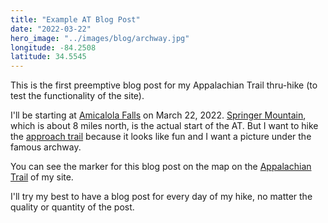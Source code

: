 ```yaml
---
title: "Example AT Blog Post"
date: "2022-03-22"
hero_image: "../images/blog/archway.jpg"
longitude: -84.2508
latitude: 34.5545
---
```


This is the first preemptive blog post for my Appalachian Trail thru-hike (to test the functionality of the site).

I'll be starting at [Amicalola Falls](https://en.wikipedia.org/wiki/Amicalola_Falls_State_Park) on March 22, 2022. [Springer Mountain](https://en.wikipedia.org/wiki/Springer_Mountain), which is about 8 miles north, is the actual start of the AT. But I want to hike the [approach trail](https://appalachiantrail.org/official-blog/14-reasons-to-start-your-northbound-thru-hike-at-amicalola-falls-state-park/) because it looks like fun and I want a picture under the famous archway.

You can see the marker for this blog post on the map on the [Appalachian Trail](/appalachian_trail) of my site.

I'll try my best to have a blog post for every day of my hike, no matter the quality or quantity of the post.
